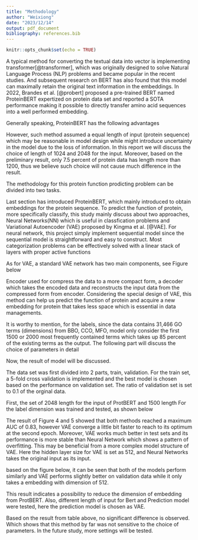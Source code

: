 ```yaml
---
title: "Methodology"
author: "Weixiong"
date: "2023/12/14"
output: pdf_document
bibliography: references.bib
---
```


```r
knitr::opts_chunk$set(echo = TRUE)
```
\section{ProteinBERT}
A typical method for converting the textual data into vector is implementing transformer[@transformer], which was originally designed to solve Natural Language Process (NLP) problems and became popular in the recent studies. And subsequent research on BERT has also found that this model can maximally retain the original text information in the embeddings. In 2022, Brandes et al. [@probert] proposed a pre-trained  BERT named ProteinBERT expertized on protein data set and reported a SOTA performance making it possible to directly  transfer amino acid sequences into a well performed embedding.

Generally speaking, ProteinBERT has the following advantages
\begin{itemize}
\item \textbf{Bidirectional context understanding}: BERT is designed to understand the context of a word in a sentence in both directions (left and right of the word), which enable the model to intake more information.
\item \textbf{Pre-training on Large Datasets}: Its pretraining scheme combines language modeling with a novel task of Gene Ontology (GO) annotation prediction, and the newly introduced model design make it even more flexible and efficient for prediction.
\item \textbf{Tokenizer}: Tokenizer can convert raw text into a format that the BERT model can understand. This project typically choose Rostlab\/ prot\_bert as our tokenizer. 
\end{itemize}

However, such method assumed a equal length of input (protein sequence) which may be reasonable in model design while might introduce uncertainty in the model due to the loss of information. In this report we will discuss the choice of length of 1024 and 2048 for the input. Moreover, based on the preliminary result, only 7.5 percent of protein data has length more than 1200, thus we believe such  choice will not cause much difference in the result.

\section{Methodology}
\subsection{Methodology Introduction}
The methodology for this protein function prodicting problem can be divided into two tasks.

\begin{enumerate}
\item Embedding protein data into processable tensor embeddings
\item Predicting the function of protein based on the embeddings.
\end{enumerate}

Last section has introduced ProteinBERT, which mainly introduced to obtain embeddings for the protein sequence. To predict the function of protein, more specifically classify, this study mainly discuss about two approaches, Neural Networks(NN) which is useful in classfication problems and Variational Autoencoder (VAE) proposed by Kingma et al. [@VAE]. For neural network, this project simply implement sequential model since the sequential model is straightforward and easy to construct. Most categorization problems can be effectively solved with a linear stack of layers with proper active functions

As for VAE, a standard VAE network has two main components, see Figure below

\begin{figure}[ht]
\centering
\includegraphics[width=0.7\linewidth]{VAE.png}
\caption{Structure for VAE}
\label{fig:VAE}
\end{figure}

Encoder used for compress the data to a more compact form, a decoder which takes the encoded data and reconstructs the input data from the compressed form from encoder. Considering the special design of VAE, this method can help us predict the function of protein and acquire a new embedding for protein that takes less space which is essential in data managements.


\begin{figure}[ht]
\centering
\includegraphics[width=0.7\linewidth]{workflow.png}
\caption{Workflow of This Project}
\label{fig:workflow}
\end{figure}

It is worthy to mention, for the labels, since the data contains 31,466 GO terms (dimensions) from BBO, CCO, MFO, model only consider the first 1500 or 2000 most frequently contained terms which takes up 85 percent of the existing terms as the output. The following part will discuss the choice of parameters in detail


\begin{figure}[ht]
\centering
\includegraphics[width=0.3\linewidth]{2000terms.png}
\caption{Pie Chart for Top Terms}
\label{fig:Piechar}
\end{figure}


\subsection{Result}
Now, the result of model will be discussed.

The data set was first divided into 2 parts, train, validation. For the train set, a 5-fold cross validation is implemented and the best model is chosen based on the performance on validation set. The ratio of validation set is set to 0.1 of the orginal data. 

First, the set of 2048 length for the input of ProtBERT and 1500 length For the label dimension was trained and tested, as shown below
\begin{figure}[ht]
\centering
\includegraphics[width=0.5\linewidth]{output.png}
\caption{Train and Test Results For VAE}
\label{fig:auto_output}
\end{figure}

\begin{figure}[ht]
\centering
\includegraphics[width=0.5\linewidth]{output2.png}
\caption{Train and Test Results For Neural Networks}
\label{fig:Neural}
\end{figure}

The result of Figure 4 and 5 showed that both methods reached a maximum AUC of 0.83, however VAE converge a little bit faster to reach to its optimum at the second epoch. Moreover, VAE works much better in test sets and its performance is more stable than Neural Network which shows a pattern of overfitting. This may be beneficial from a more complex model structure of VAE. Here the hidden layer size for VAE is set as 512, and Neural Networks takes the original input as its input.

\newpage
based on the figure below, it can be seen that both of the models perform similarly and VAE performs slightly better on validation data while it only takes a embedding with dimension of 512.
\begin{figure}[ht]
\centering
\includegraphics[width=0.3\linewidth]{ROC.png}
\caption{ROC curve For VAE and Neural Network}
\label{fig:Neural}
\end{figure}
This result indicates a possibility to reduce the dimension of embedding from ProtBERT. Also, different length of input for Bert and Prediction model were tested, here the prediction model is chosen as VAE.

\begin{table}
\centering
\begin{tabular}{ccc}
\hline
 Top Terms\& Protein Length & 1024& 2048 \\
\hline
1500 & 0.84 & 0.83\\
\hline
2000 & 0.85 & 0.85\\
\hline
\end{tabular}
\caption{AUC for Different Settings}
\end{table}

Based on the result from table above, no significant difference is observed. Which shows that this method by far was not sensitive to the choice of parameters. In the future study, more settings will be tested.


\newpage
\section{References}